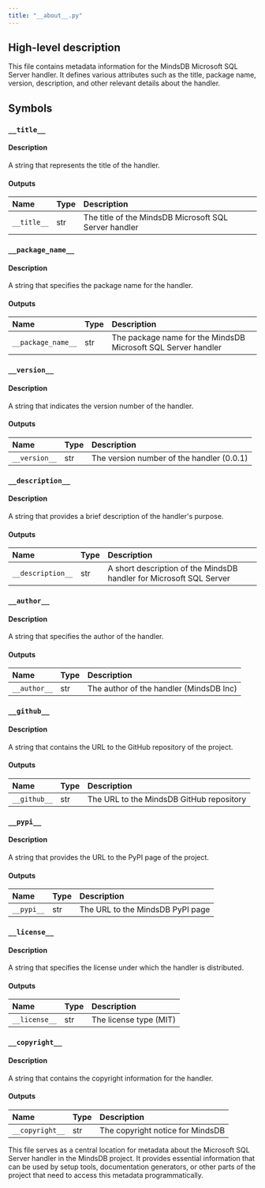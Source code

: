 ```yaml
---
title: "__about__.py"
---
```


## High-level description
This file contains metadata information for the MindsDB Microsoft SQL Server handler. It defines various attributes such as the title, package name, version, description, and other relevant details about the handler.

## Symbols

### `__title__`
#### Description
A string that represents the title of the handler.

#### Outputs
| Name | Type | Description |
|:-----|:-----|:------------|
| `__title__` | str | The title of the MindsDB Microsoft SQL Server handler |

### `__package_name__`
#### Description
A string that specifies the package name for the handler.

#### Outputs
| Name | Type | Description |
|:-----|:-----|:------------|
| `__package_name__` | str | The package name for the MindsDB Microsoft SQL Server handler |

### `__version__`
#### Description
A string that indicates the version number of the handler.

#### Outputs
| Name | Type | Description |
|:-----|:-----|:------------|
| `__version__` | str | The version number of the handler (0.0.1) |

### `__description__`
#### Description
A string that provides a brief description of the handler's purpose.

#### Outputs
| Name | Type | Description |
|:-----|:-----|:------------|
| `__description__` | str | A short description of the MindsDB handler for Microsoft SQL Server |

### `__author__`
#### Description
A string that specifies the author of the handler.

#### Outputs
| Name | Type | Description |
|:-----|:-----|:------------|
| `__author__` | str | The author of the handler (MindsDB Inc) |

### `__github__`
#### Description
A string that contains the URL to the GitHub repository of the project.

#### Outputs
| Name | Type | Description |
|:-----|:-----|:------------|
| `__github__` | str | The URL to the MindsDB GitHub repository |

### `__pypi__`
#### Description
A string that provides the URL to the PyPI page of the project.

#### Outputs
| Name | Type | Description |
|:-----|:-----|:------------|
| `__pypi__` | str | The URL to the MindsDB PyPI page |

### `__license__`
#### Description
A string that specifies the license under which the handler is distributed.

#### Outputs
| Name | Type | Description |
|:-----|:-----|:------------|
| `__license__` | str | The license type (MIT) |

### `__copyright__`
#### Description
A string that contains the copyright information for the handler.

#### Outputs
| Name | Type | Description |
|:-----|:-----|:------------|
| `__copyright__` | str | The copyright notice for MindsDB |

This file serves as a central location for metadata about the Microsoft SQL Server handler in the MindsDB project. It provides essential information that can be used by setup tools, documentation generators, or other parts of the project that need to access this metadata programmatically.